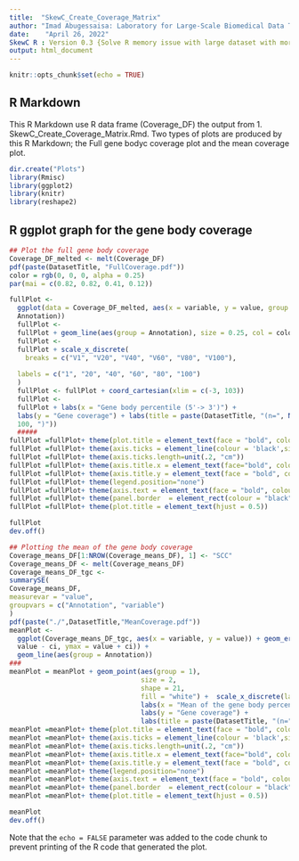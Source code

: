 ```yaml
---
title:  "SkewC_Create_Coverage_Matrix"
author: "Imad Abugessaisa: Laboratory for Large-Scale Biomedical Data Technology-RIKEN-IMS"
date:    "April 26, 2022"
SkewC R : Version 0.3 {Solve R memory issue with large dataset with more that 10,000 cells}
output: html_document
---
```


```r
knitr::opts_chunk$set(echo = TRUE)
```

## R Markdown

This R Markdown use R data frame (Coverage_DF) the output from 1.	SkewC_Create_Coverage_Matrix.Rmd. Two types of plots are produced by this R Markdown; the Full gene bodyc coverage plot and the mean coverage plot.

```r

dir.create("Plots")
library(Rmisc)
library(ggplot2)
library(knitr)
library(reshape2)
```


## R ggplot graph for the gene body coverage

```r
## Plot the full gene body coverage
Coverage_DF_melted <- melt(Coverage_DF)
pdf(paste(DatasetTitle, "FullCoverage.pdf"))
color = rgb(0, 0, 0, alpha = 0.25)
par(mai = c(0.82, 0.82, 0.41, 0.12))

fullPlot <-
  ggplot(data = Coverage_DF_melted, aes(x = variable, y = value, group =
  Annotation))
  fullPlot <-
  fullPlot + geom_line(aes(group = Annotation), size = 0.25, col = color)
  fullPlot <-
  fullPlot + scale_x_discrete(
    breaks = c("V1", "V20", "V40", "V60", "V80", "V100"),
    
  labels = c("1", "20", "40", "60", "80", "100")
  )
  fullPlot <- fullPlot + coord_cartesian(xlim = c(-3, 103))
  fullPlot <-
  fullPlot + labs(x = "Gene body percentile (5'-> 3')") +
  labs(y = "Gene coverage") + labs(title = paste(DatasetTitle, "(n=", NROW(Coverage_DF_melted) /
  100, ")"))
  #####
fullPlot =fullPlot+ theme(plot.title = element_text(face = "bold", colour="black", size = 20,margin=margin(0,0,3,0))) 
fullPlot =fullPlot+ theme(axis.ticks = element_line(colour = 'black',size = 1.2,linetype = 'dashed'))
fullPlot =fullPlot+ theme(axis.ticks.length=unit(.2, "cm"))
fullPlot =fullPlot+ theme(axis.title.x = element_text(face="bold", colour="black", size=18,family = "Times")) 
fullPlot =fullPlot+ theme(axis.title.y = element_text(face = "bold", colour="black", size=18,family = "Times"))
fullPlot =fullPlot+ theme(legend.position="none")
fullPlot =fullPlot+ theme(axis.text = element_text(face = "bold", colour="black", size=18)) 
fullPlot =fullPlot+ theme(panel.border  = element_rect(colour = "black",fill = NA,size = 2.2),panel.background = element_rect(fill = NA))
fullPlot =fullPlot+ theme(plot.title = element_text(hjust = 0.5))

fullPlot
dev.off()
```

```r
## Plotting the mean of the gene body coverage
Coverage_means_DF[1:NROW(Coverage_means_DF), 1] <- "SCC"
Coverage_means_DF <- melt(Coverage_means_DF)
Coverage_means_DF_tgc <-
summarySE(
Coverage_means_DF,
measurevar = "value",
groupvars = c("Annotation", "variable")
)
pdf(paste("./",DatasetTitle,"MeanCoverage.pdf"))
meanPlot <-
  ggplot(Coverage_means_DF_tgc, aes(x = variable, y = value)) + geom_errorbar(aes(ymin =
  value - ci, ymax = value + ci)) +
  geom_line(aes(group = Annotation)) 
###
meanPlot = meanPlot + geom_point(aes(group = 1),
                                 size = 2,
                                 shape = 21,
                                 fill = "white") +  scale_x_discrete(labels  = c(10, 20, 30, 40, 50, 60, 70, 80, 90, 100)) +
                                 labs(x = "Mean of the gene body percentile (5'-> 3')") +
                                 labs(y = "Gene coverage") +
                                 labs(title = paste(DatasetTitle, "(n=", NROW(Coverage_DF), ")"))
meanPlot =meanPlot+ theme(plot.title = element_text(face = "bold", colour="black", size = 20,margin=margin(0,0,3,0))) 
meanPlot =meanPlot+ theme(axis.ticks = element_line(colour = 'black',size = 1.2,linetype = 'dashed'))
meanPlot =meanPlot+ theme(axis.ticks.length=unit(.2, "cm"))
meanPlot =meanPlot+ theme(axis.title.x = element_text(face="bold", colour="black", size=18,family = "Times")) 
meanPlot =meanPlot+ theme(axis.title.y = element_text(face = "bold", colour="black", size=18,family = "Times"))
meanPlot =meanPlot+ theme(legend.position="none")
meanPlot =meanPlot+ theme(axis.text = element_text(face = "bold", colour="black", size=18)) 
meanPlot =meanPlot+ theme(panel.border  = element_rect(colour = "black",fill = NA,size = 2.2),panel.background = element_rect(fill = NA))
meanPlot =meanPlot+ theme(plot.title = element_text(hjust = 0.5))

meanPlot
dev.off()

```

Note that the `echo = FALSE` parameter was added to the code chunk to prevent printing of the R code that generated the plot.
